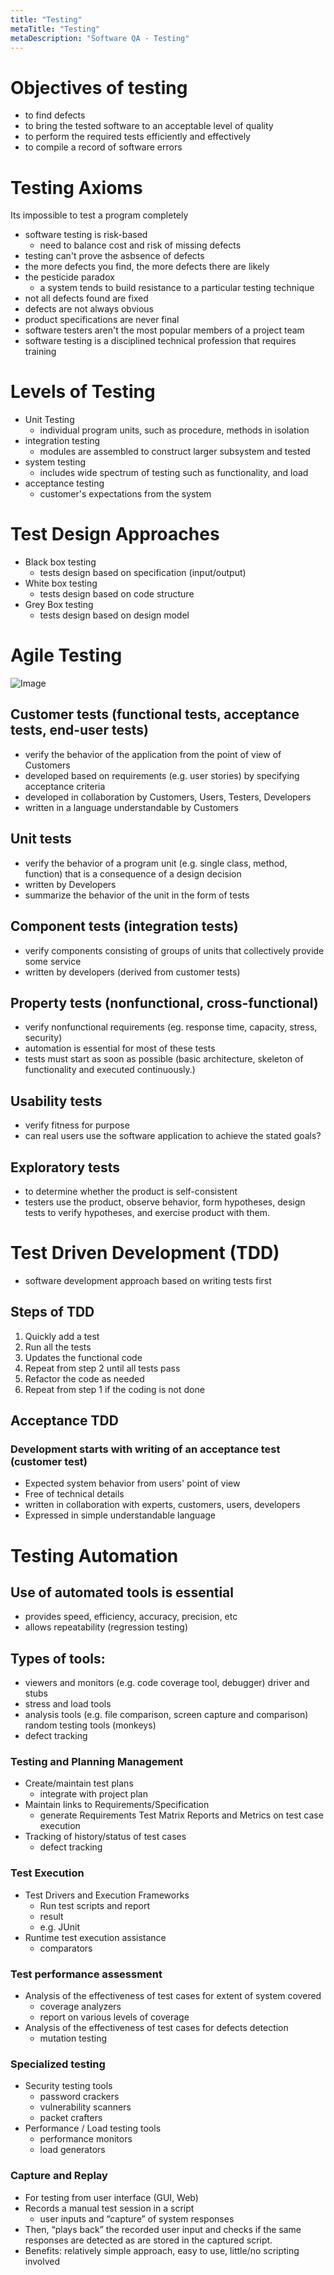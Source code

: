 ```yaml
---
title: "Testing"
metaTitle: "Testing"
metaDescription: "Software QA - Testing"
---
```


# Objectives of testing
- to find defects
- to bring the tested software to an acceptable level of quality
- to perform the required tests efficiently and effectively
- to compile a record of software errors

# Testing Axioms
Its impossible to test a program completely
- software testing is risk-based
    - need to balance cost and risk of missing defects
- testing can't prove the asbsence of defects
- the more defects you find, the more defects there are likely
- the pesticide paradox
    - a system tends to build resistance to a particular testing technique
- not all defects found are fixed
- defects are not always obvious
- product specifications are never final
- software testers aren't the most popular members of a project team
- software testing is a disciplined technical profession that requires training

# Levels of Testing

- Unit Testing
    - individual program units, such as procedure, methods in isolation
- integration testing
    - modules are assembled to construct larger subsystem and tested
- system testing
    - includes wide spectrum of testing such as functionality, and load
- acceptance testing
    - customer's expectations from the system

# Test Design Approaches

- Black box testing
    - tests design based on specification (input/output)
- White box testing
    - tests design based on code structure
- Grey Box testing
    - tests design based on design model

# Agile Testing

![Image](https://xunitpatterns.com/Kinds%20of%20Tests.gif)

## Customer tests (functional tests, acceptance tests, end-user tests)
- verify the behavior of the application from the point of view of Customers
- developed based on requirements (e.g. user stories) by specifying acceptance criteria
- developed in collaboration by Customers, Users, Testers, Developers
- written in a language understandable by Customers
## Unit tests 
- verify the behavior of a program unit (e.g. single class, method, function) that is a consequence of a design decision
- written by Developers
- summarize the behavior of the unit in the form of tests
## Component tests (integration tests)
- verify components consisting of groups of units that collectively provide some service
- written by developers (derived from customer tests)
## Property tests (nonfunctional, cross-functional)
- verify nonfunctional requirements (eg. response time, capacity, stress, security)
- automation is essential for most of these tests
- tests must start as soon as possible (basic architecture, skeleton of functionality and executed continuously.)
## Usability tests
- verify fitness for purpose
- can real users use the software application to achieve the stated goals?
## Exploratory tests
- to determine whether the product is self-consistent
- testers use the product, observe behavior, form hypotheses, design tests to verify hypotheses, and exercise product with them.

# Test Driven Development (TDD)

- software development approach based on writing tests first

## Steps of TDD

1. Quickly add a test
2. Run all the tests
3. Updates the functional code
4. Repeat from step 2 until all tests pass
5. Refactor the code as needed
6. Repeat from step 1 if the coding is not done

## Acceptance TDD
### Development starts with writing of an acceptance test (customer test)
- Expected system behavior from users' point of view
- Free of technical details
- written in collaboration with experts, customers, users, developers
- Expressed in simple understandable language

# Testing Automation

## Use of automated tools is essential
- provides speed, efficiency, accuracy, precision, etc 
- allows repeatability (regression testing)
## Types of tools:
- viewers and monitors (e.g. code coverage tool, debugger) driver
and stubs
- stress and load tools
- analysis tools (e.g. file comparison, screen capture and comparison) random testing tools (monkeys)
- defect tracking
### Testing and Planning Management
- Create/maintain test plans
    - integrate with project plan
- Maintain links to Requirements/Specification
    - generate Requirements Test Matrix Reports and Metrics on test case execution
- Tracking of history/status of test cases
    - defect tracking
### Test Execution
- Test Drivers and Execution Frameworks
    - Run test scripts and report
    - result
    - e.g. JUnit
- Runtime test execution assistance
    - comparators

### Test performance assessment
- Analysis of the effectiveness of test cases for extent of system covered
    - coverage analyzers
    - report on various levels of coverage
- Analysis of the effectiveness of test cases for defects detection
    - mutation testing

### Specialized testing
- Security testing tools
    - password crackers
    - vulnerability scanners
    - packet crafters
- Performance / Load testing tools
    - performance monitors
    - load generators

### Capture and Replay
- For testing from user interface (GUI, Web)
- Records a manual test session in a script
    - user inputs and “capture” of system responses
- Then, “plays back” the recorded user input and checks if the same responses are detected as are stored in the captured script.
- Benefits: relatively simple approach, easy to use, little/no scripting involved


